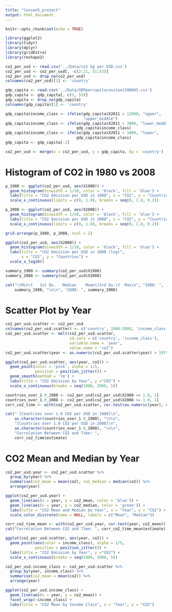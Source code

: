 ```yaml
---
title: "lesson5_project"
output: html_document
---
```


```r
knitr::opts_chunk$set(echo = TRUE)
```

```r
library(ggplot2)
library(tidyr)
library(dplyr)
library(gridExtra)
library(reshape2)

co2_per_usd <- read.csv('../Data/co2 kg per USD.csv')
co2_per_usd <- co2_per_usd[, -c(2:21, 51:53)]
co2_per_usd <- drop_na(co2_per_usd)
colnames(co2_per_usd)[1] <- 'country'

gdp_capita <- read.csv('../Data/GDPpercapitaconstant2000US.csv')
gdp_capita <- gdp_capita[, c(1, 53)]
gdp_capita <- drop_na(gdp_capita)
colnames(gdp_capita)[1] <- 'country'

gdp_capita$income_class <- ifelse(gdp_capita$X2011 > 12000, "upper",
                                  "upper_middle")
gdp_capita$income_class <- ifelse(gdp_capita$X2011 < 3000, "lower_meddle",
                               gdp_capita$income_class)
gdp_capita$income_class <- ifelse(gdp_capita$X2011 < 1000, "lower",
                               gdp_capita$income_class)
gdp_capita <- gdp_capita[-2]

co2_per_usd <- merge(x = co2_per_usd, y = gdp_capita, by = 'country')
```

# Histogram of CO2 in 1980 vs 2008
```r
p_1980 <- ggplot(co2_per_usd, aes(X1980)) +
  geom_histogram(binwidth = 1/20, color = 'black', fill = 'blue') +
  labs(title = "CO2 Emission per USD in 1980", x = "CO2", y = "Countries") +
  scale_x_continuous(limits = c(0, 1.8), breaks = seq(0, 1.8, 0.2))

p_2008 <- ggplot(co2_per_usd, aes(X2008)) +
  geom_histogram(binwidth = 1/20, color = 'black', fill = 'blue') +
  labs(title = "CO2 Emission per USD in 2008", x = "CO2", y = "Countries") +
  scale_x_continuous(limits = c(0, 1.8), breaks = seq(0, 1.8, 0.2))

grid.arrange(p_1980, p_2008, ncol = 1)
```

```r
ggplot(co2_per_usd, aes(X2008)) +
  geom_histogram(binwidth = 1/10, color = 'black', fill = 'blue') +
  labs(title = "CO2 Emission per USD in 2008 (log)", 
       x = "CO2", y = "Countries") +
  scale_x_log10()
```

```r
summary_1980 <- summary(co2_per_usd$X1980)
summary_2008 <- summary(co2_per_usd$X2008)

cat("\tMin\t   1st Qu.   Median    Mean\t3rd Qu.\t  Max\n", "1980: ",
    summary_1980, "\n\n", "2008: ", summary_2008)
```

# Scatter Plot by Year
```r
co2_per_usd.scatter <- co2_per_usd
colnames(co2_per_usd.scatter) <- c('country', 1980:2008, 'income_class')
co2_per_usd.scatter <- melt(co2_per_usd.scatter, 
                            id.vars = c('country', 'income_class'),
                            variable.name = 'year', 
                            value.name = 'co2')
co2_per_usd.scatter$year <- as.numeric(co2_per_usd.scatter$year) + 1979

ggplot(co2_per_usd.scatter, aes(year, co2)) +
  geom_point(color = 'pink', alpha = 1/5, 
             position = position_jitter()) +
  geom_smooth(method = 'lm') +
  labs(title = "CO2 Emission by Year", y ="CO2") +
  scale_x_continuous(breaks = seq(1980, 2008, 5))
```

```r
countries_over_1.0_1980 <- co2_per_usd[co2_per_usd$X1980 >= 1.0, 1]
countries_over_1.0_2008 <- co2_per_usd[co2_per_usd$X2006 >= 1.0, 1]
corr_co2_time <- with(co2_per_usd.scatter, cor.test(as.numeric(year), co2))

cat(" [Countries over 1.0 CO2 per USD in 1980]\n", 
    as.character(countries_over_1.0_1980), "\n\n",
    "[Countries over 1.0 CO2 per USD in 2008]\n",
    as.character(countries_over_1.0_2008), "\n\n",
    "Correlation Between CO2 and Time: ",
    corr_co2_time$estimate)
```

# CO2 Mean and Median by Year
```r
co2_per_usd.year <- co2_per_usd.scatter %>%
  group_by(year) %>%
  summarise(co2_mean = mean(co2), co2_median = median(co2)) %>%
  arrange(year)

ggplot(co2_per_usd.year) +
  geom_line(aes(x = year, y = co2_mean, color = 'blue')) +
  geom_line(aes(x = year, y = co2_median, color = 'green')) +
  labs(title = "CO2 Mean and Median by Year", x = "Year", y = "CO2") +
  scale_color_discrete(name = NULL, labels = c("Mean", "Median"))
```

```r
corr_co2_time_mean <- with(co2_per_usd.year, cor.test(year, co2_mean))
cat("Correlation Between CO2 and Time: ", corr_co2_time_mean$estimate)
```

```r
ggplot(co2_per_usd.scatter, aes(year, co2)) +
  geom_point(aes(color = income_class), alpha = 1/5, 
             position = position_jitter()) +
  labs(title = "CO2 Emission by Year", y ="CO2") +
  scale_x_continuous(breaks = seq(1980, 2008, 5))
```

```r
co2_per_usd.income_class <- co2_per_usd.scatter %>%
  group_by(year, income_class) %>%
  summarise(co2_mean = mean(co2)) %>%
  arrange(year)

ggplot(co2_per_usd.income_class) +
  geom_line(aes(x = year, y = co2_mean)) +
  facet_wrap(~income_class) +
  labs(title = "CO2 Mean by Income Class", x = "Year", y = "CO2")
```

